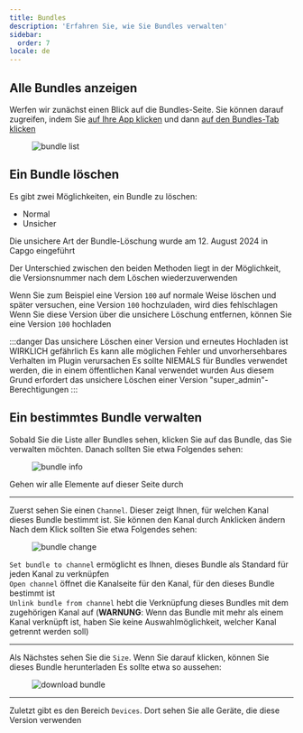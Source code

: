 ```yaml
---
title: Bundles
description: 'Erfahren Sie, wie Sie Bundles verwalten'
sidebar:
  order: 7
locale: de
---
```


## Alle Bundles anzeigen

Werfen wir zunächst einen Blick auf die Bundles-Seite. Sie können darauf zugreifen, indem Sie [auf Ihre App klicken](/docs/webapp/main-page) und dann [auf den Bundles-Tab klicken](/docs/webapp/main-app-page)

<figure><img style="margin-left: auto; margin-right: auto" src="/bundleswebp" alt="bundle list" /><figcaption></figcaption></figure>

## Ein Bundle löschen

Es gibt zwei Möglichkeiten, ein Bundle zu löschen:

 - Normal
 - Unsicher

Die unsichere Art der Bundle-Löschung wurde am 12. August 2024 in Capgo eingeführt

Der Unterschied zwischen den beiden Methoden liegt in der Möglichkeit, die Versionsnummer nach dem Löschen wiederzuverwenden

Wenn Sie zum Beispiel eine Version `100` auf normale Weise löschen und später versuchen, eine Version `100` hochzuladen, wird dies fehlschlagen
Wenn Sie diese Version über die unsichere Löschung entfernen, können Sie eine Version `100` hochladen

:::danger
Das unsichere Löschen einer Version und erneutes Hochladen ist WIRKLICH gefährlich
Es kann alle möglichen Fehler und unvorhersehbares Verhalten im Plugin verursachen
Es sollte NIEMALS für Bundles verwendet werden, die in einem öffentlichen Kanal verwendet wurden
Aus diesem Grund erfordert das unsichere Löschen einer Version "super_admin"-Berechtigungen
:::

## Ein bestimmtes Bundle verwalten

Sobald Sie die Liste aller Bundles sehen, klicken Sie auf das Bundle, das Sie verwalten möchten. Danach sollten Sie etwa Folgendes sehen:

<figure><img style="margin-left: auto; margin-right: auto" src="/bundle-infowebp" alt="bundle info" /><figcaption></figcaption></figure>

Gehen wir alle Elemente auf dieser Seite durch

---

Zuerst sehen Sie einen `Channel`. Dieser zeigt Ihnen, für welchen Kanal dieses Bundle bestimmt ist. Sie können den Kanal durch Anklicken ändern
Nach dem Klick sollten Sie etwa Folgendes sehen:

<figure><img style="margin-left: auto; margin-right: auto" src="/bundle-changewebp" alt="bundle change" /><figcaption></figcaption></figure>

`Set bundle to channel` ermöglicht es Ihnen, dieses Bundle als Standard für jeden Kanal zu verknüpfen\
`Open channel` öffnet die Kanalseite für den Kanal, für den dieses Bundle bestimmt ist\
`Unlink bundle from channel` hebt die Verknüpfung dieses Bundles mit dem zugehörigen Kanal auf
(**WARNUNG**: Wenn das Bundle mit mehr als einem Kanal verknüpft ist, haben Sie keine Auswahlmöglichkeit, welcher Kanal getrennt werden soll)

---

Als Nächstes sehen Sie die `Size`. Wenn Sie darauf klicken, können Sie dieses Bundle herunterladen
Es sollte etwa so aussehen:
<figure><img style="margin-left: auto; margin-right: auto" src="/download-bundlewebp" alt="download bundle" /><figcaption></figcaption></figure>

---

Zuletzt gibt es den Bereich `Devices`. Dort sehen Sie alle Geräte, die diese Version verwenden
